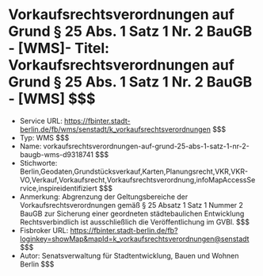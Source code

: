 # Vorkaufsrechtsverordnungen auf Grund § 25 Abs. 1 Satz 1 Nr. 2 BauGB - [WMS]- Titel: Vorkaufsrechtsverordnungen auf Grund § 25 Abs. 1 Satz 1 Nr. 2 BauGB - [WMS] $$$
- Service URL: https://fbinter.stadt-berlin.de/fb/wms/senstadt/k_vorkaufsrechtsverordnungen $$$
- Typ: WMS $$$
- Name: vorkaufsrechtsverordnungen-auf-grund-25-abs-1-satz-1-nr-2-baugb-wms-d9318741 $$$
- Stichworte: Berlin,Geodaten,Grundstücksverkauf,Karten,Planungsrecht,VKR,VKR-VO,Verkauf,Vorkaufsrecht,Vorkaufsrechtsverordnung,infoMapAccessService,inspireidentifiziert $$$
- Anmerkung: Abgrenzung der Geltungsbereiche der Vorkaufsrechtsverordnungen gemäß § 25 Absatz 1 Satz 1 Nummer 2 BauGB zur Sicherung einer geordneten städtebaulichen Entwicklung
Rechtsverbindlich ist ausschließlich die Veröffentlichung im GVBl. $$$
- Fisbroker URL: https://fbinter.stadt-berlin.de/fb?loginkey=showMap&mapId=k_vorkaufsrechtsverordnungen@senstadt $$$
- Autor: Senatsverwaltung für Stadtentwicklung, Bauen und Wohnen Berlin $$$
